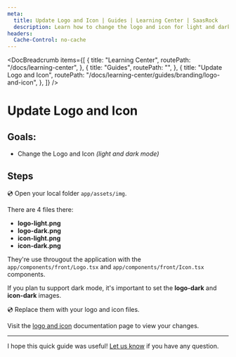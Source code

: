 ```yaml
---
meta:
  title: Update Logo and Icon | Guides | Learning Center | SaasRock
  description: Learn how to change the logo and icon for light and dark mode
headers:
  Cache-Control: no-cache
---
```



<DocBreadcrumb
  items={[
    {
      title: "Learning Center",
      routePath: "/docs/learning-center",
    },
    {
      title: "Guides",
      routePath: "",
    },
    {
      title: "Update Logo and Icon",
      routePath:
        "/docs/learning-center/guides/branding/logo-and-icon",
    },
  ]}
/>

# Update Logo and Icon

## Goals:

- Change the Logo and Icon _(light and dark mode)_

## Steps

💿 Open your local folder `app/assets/img`.

There are 4 files there:

- **logo-light.png**
- **logo-dark.png**
- **icon-light.png**
- **icon-dark.png**

They're use througout the application with the `app/components/front/Logo.tsx` and `app/components/front/Icon.tsx` components.

<InfoBanner title="NOTE">
  If you plan tu support dark mode, it's important to set
  the <b>logo-dark</b> and <b>icon-dark</b> images.
</InfoBanner>

<DocTutorialImage
  alt="Logo and Icon Files"
  src="https://yahooder.sirv.com/saasrock/guides/branding/logo-and-icon/files.png"
/>

💿 Replace them with your logo and icon files.

Visit the [logo and icon](/docs/components/logo-and-icon) documentation page to view your changes.

<DocTutorialImage
  alt="Logo and Icon Docs"
  src="https://yahooder.sirv.com/saasrock/guides/branding/logo-and-icon/logo-and-icon.png"
/>

---

I hope this quick guide was useful! [Let us know](/docs/community) if you have any question.
